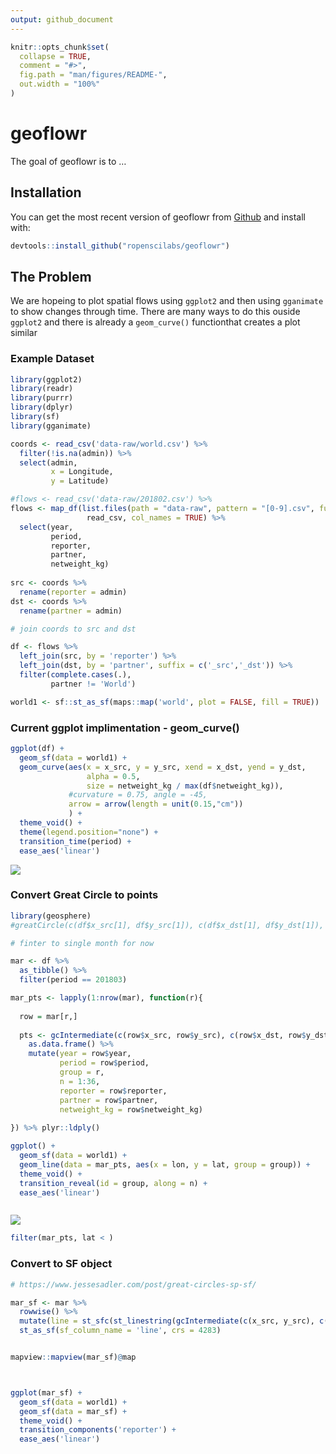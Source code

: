 ```yaml
---
output: github_document
---
```


<!-- README.md is generated from README.Rmd. Please edit that file -->

```r
knitr::opts_chunk$set(
  collapse = TRUE,
  comment = "#>",
  fig.path = "man/figures/README-",
  out.width = "100%"
)
```
# geoflowr

The goal of geoflowr is to ...

## Installation

You can get the most recent version of geoflowr from [Github](https://github.com/ropenscilabs/geoflowr)  and install with:

``` r
devtools::install_github("ropenscilabs/geoflowr")
```

## The Problem

We are hopeing to plot spatial flows using `ggplot2` and then using `gganimate` to show changes through time. There are many ways to do this ouside `ggplot2` and there is already a `geom_curve()` functionthat creates a plot similar    


### Example Dataset

```r

library(ggplot2)
library(readr)
library(purrr)
library(dplyr)
library(sf)
library(gganimate)

coords <- read_csv('data-raw/world.csv') %>% 
  filter(!is.na(admin)) %>%
  select(admin,
         x = Longitude, 
         y = Latitude)

#flows <- read_csv('data-raw/201802.csv') %>%
flows <- map_df(list.files(path = "data-raw", pattern = "[0-9].csv", full.names = TRUE), 
                 read_csv, col_names = TRUE) %>%
  select(year,
         period,
         reporter,
         partner,
         netweight_kg)
  
src <- coords %>%
  rename(reporter = admin)
dst <- coords %>% 
  rename(partner = admin)

# join coords to src and dst

df <- flows %>%
  left_join(src, by = 'reporter') %>%
  left_join(dst, by = 'partner', suffix = c('_src','_dst')) %>%
  filter(complete.cases(.),
         partner != 'World')

world1 <- sf::st_as_sf(maps::map('world', plot = FALSE, fill = TRUE))

```



### Current ggplot implimentation - geom_curve()


```r

ggplot(df) + 
  geom_sf(data = world1) +
  geom_curve(aes(x = x_src, y = y_src, xend = x_dst, yend = y_dst, 
                 alpha = 0.5,
                 size = netweight_kg / max(df$netweight_kg)),
             #curvature = 0.75, angle = -45,
             arrow = arrow(length = unit(0.15,"cm"))
             ) +
  theme_void() + 
  theme(legend.position="none") +
  transition_time(period) +
  ease_aes('linear')


```


![](images/first_attempt.gif)


### Convert Great Circle to points

```r

library(geosphere)
#greatCircle(c(df$x_src[1], df$y_src[1]), c(df$x_dst[1], df$y_dst[1]), n=360, sp=FALSE)

# finter to single month for now

mar <- df %>% 
  as_tibble() %>%
  filter(period == 201803) 

mar_pts <- lapply(1:nrow(mar), function(r){
  
  row = mar[r,]
  
  pts <- gcIntermediate(c(row$x_src, row$y_src), c(row$x_dst, row$y_dst), n=36, sp=FALSE, breakAtDateLine = F) %>%
    as.data.frame() %>%
    mutate(year = row$year,
           period = row$period,
           group = r,
           n = 1:36,
           reporter = row$reporter,
           partner = row$partner,
           netweight_kg = row$netweight_kg)
    
}) %>% plyr::ldply()

```


```r

ggplot() + 
  geom_sf(data = world1) +
  geom_line(data = mar_pts, aes(x = lon, y = lat, group = group)) +
  theme_void() +
  transition_reveal(id = group, along = n) +
  ease_aes('linear')



```


![](images/third_attempt.gif)


```r

filter(mar_pts, lat < )


```

### Convert to SF object

```r

# https://www.jessesadler.com/post/great-circles-sp-sf/

mar_sf <- mar %>%
  rowwise() %>%
  mutate(line = st_sfc(st_linestring(gcIntermediate(c(x_src, y_src), c(x_dst, y_dst), n=36, sp=FALSE, breakAtDateLine = F), dim = 'XY'))) %>%
  st_as_sf(sf_column_name = 'line', crs = 4283)


mapview::mapview(mar_sf)@map




```

```r

ggplot(mar_sf) + 
  geom_sf(data = world1) +
  geom_sf(data = mar_sf) +
  theme_void() +
  transition_components('reporter') +
  ease_aes('linear')


```
